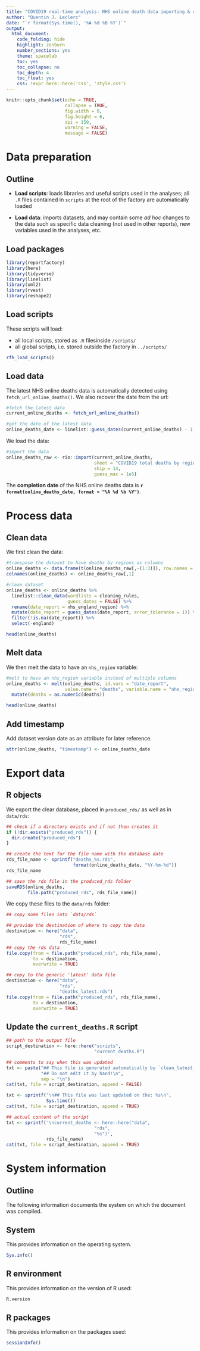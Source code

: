 ```yaml
---
title: "COVID19 real-time analysis: NHS online death data importing & cleaning"
author: "Quentin J. Leclerc"
date: "`r format(Sys.time(), '%A %d %B %Y')`"
output:
  html_document:
    code_folding: hide
    highlight: zenburn
    number_sections: yes
    theme: spacelab
    toc: yes
    toc_collapse: no
    toc_depth: 4
    toc_float: yes
    css: !expr here::here('css', 'style.css')
---
```


```r
knitr::opts_chunk$set(echo = TRUE,
                      collapse = TRUE,
                      fig.width = 8,
                      fig.height = 6,
                      dpi = 150,
                      warning = FALSE,
                      message = FALSE)
```



<!-- ======================================================= -->
<!-- ======================================================= -->
<!-- ======================================================= -->

# Data preparation {.tabset .tabset-fade .tabset-pills}

## Outline


* **Load scripts**: loads libraries and useful scripts used in the analyses; all
`.R` files contained in `scripts` at the root of the factory are automatically
loaded

* **Load data**: imports datasets, and may contain some *ad hoc* changes to the
data such as specific data cleaning (not used in other reports), new variables
used in the analyses, etc.



## Load packages

```r

library(reportfactory)
library(here)
library(tidyverse)
library(linelist)
library(xml2)
library(rvest)
library(reshape2)

```



## Load scripts

These scripts will load:

* all local scripts, stored as `.R` filesinside `/scripts/`
* all global scripts, i.e. stored outside the factory in `../scripts/`

```r

rfh_load_scripts()

```





## Load data

The latest NHS online deaths data is automatically detected using
`fetch_url_online_deaths()`. We also recover the date from the url:

```r

#fetch the latest data
current_online_deaths <- fetch_url_online_deaths() 

#get the date of the latest data
online_deaths_date <- linelist::guess_dates(current_online_deaths) - 1

```

We load the data:

```r

#import the data
online_deaths_raw <- rio::import(current_online_deaths,
                                 sheet = "COVID19 total deaths by region",
                                 skip = 14,
                                 guess_max = 1e5)

```

The **completion date** of the NHS online deaths data is
**`r format(online_deaths_date, format = "%A %d %b %Y")`**.






<!-- ======================================================= -->
<!-- ======================================================= -->
<!-- ======================================================= -->

# Process data {.tabset .tabset-fade .tabset-pills}

## Clean data

We first clean the data:

```r

#transpose the dataset to have deaths by regions as columns
online_deaths <- data.frame(t(online_deaths_raw[,-(1:3)]), row.names = NULL)
colnames(online_deaths) <- online_deaths_raw[,1]  

#clean dataset
online_deaths <- online_deaths %>%
  linelist::clean_data(wordlists = cleaning_rules,
                       guess_dates = FALSE) %>%
  rename(date_report = nhs_england_region) %>%
  mutate(date_report = guess_dates(date_report, error_tolerance = 1)) %>%
  filter(!is.na(date_report)) %>%
  select(-england)

head(online_deaths)

```


## Melt data

We then melt the data to have an `nhs_region` variable:

```r

#melt to have an nhs_region variable instead of multiple columns
online_deaths <- melt(online_deaths, id.vars = "date_report",
                      value.name = "deaths", variable.name = "nhs_region") %>%
  mutate(deaths = as.numeric(deaths))

head(online_deaths)

```



## Add timestamp

Add dataset version date as an attribute for later reference.

```r

attr(online_deaths, "timestamp") <- online_deaths_date

```





<!-- ======================================================= -->
<!-- ======================================================= -->
<!-- ======================================================= -->

# Export data {.tabset .tabset-fade .tabset-pills}

## R objects

We export the clear database, placed in `produced_rds/` as well as in
`data/rds`:

```r

## check if a directory exists and if not then creates it
if (!dir.exists("produced_rds")) {
  dir.create("produced_rds")
}

## create the text for the file name with the database date
rds_file_name <- sprintf("deaths_%s.rds",
                         format(online_deaths_date, "%Y-%m-%d"))
rds_file_name

## save the rds file in the produced_rds folder
saveRDS(online_deaths,
        file.path("produced_rds", rds_file_name))
```

We copy these files to the `data/rds` folder:

```r
## copy some files into `data/rds`

## provide the destination of where to copy the data
destination <- here("data",
                    "rds",
                    rds_file_name)
## copy the rds data
file.copy(from = file.path("produced_rds", rds_file_name),
          to = destination,
          overwrite = TRUE)

## copy to the generic 'latest' data file
destination <- here("data",
                    "rds",
                    "deaths_latest.rds")
file.copy(from = file.path("produced_rds", rds_file_name),
          to = destination,
          overwrite = TRUE)

```




## Update the `current_deaths.R` script

```r

## path to the output file 
script_destination <- here::here("scripts",
                                 "current_deaths.R")

## comments to say when this was updated
txt <- paste("## This file is generated automatically by `clean_latest_online_deaths`",
             "## Do not edit it by hand!\n",
             sep = "\n")
cat(txt, file = script_destination, append = FALSE)

txt <- sprintf("\n## This file was last updated on the: %s\n",
               Sys.time())
cat(txt, file = script_destination, append = TRUE)

## actual content of the script
txt <- sprintf('\ncurrent_deaths <- here::here("data",
                                 "rds",
                                 "%s")',
               rds_file_name)
cat(txt, file = script_destination, append = TRUE)

```







<!-- =======================================================  -->
<!-- =======================================================  -->
<!-- ======================================================= -->

# System information {.tabset .tabset-fade .tabset-pills}

## Outline

The following information documents the system on which the document was
compiled.


## System 

This provides information on the operating system.

```r
Sys.info()
```

## R environment

This provides information on the version of R used:

```r
R.version
```


## R packages

This provides information on the packages used:

```r
sessionInfo()
```
